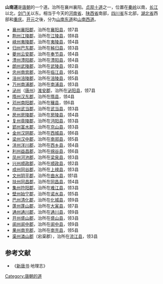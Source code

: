{{四川历史}}
'''山南道'''是[[唐朝|唐朝]]的一个道。治所在襄州襄阳。[[贞观十道|贞观十道]]之一，位置在[[秦岭|秦岭]]以南，[[长江|长江]]以北，[[剑门关|剑门关]]以东。相当于今天的[[河南省|河南省]]、[[陕西省|陕西省]]南部，[[四川省|四川省]]东北部，[[湖北省|湖北省]]西部和[[重庆|重庆]]。[[开元|开元]]之後，分为[[山南东道|山南东道]]和[[山南西道|山南西道]]。
*[[襄州|襄州]][[襄阳郡|襄阳郡]]，治所在[[襄阳县|襄阳县]]，领7县 
*[[荆州|荆州]][[江陵郡|江陵郡]]，治所在[[江陵县|江陵县]]，领8县 
*[[峡州|峡州]][[夷陵郡|夷陵郡]]，治所在[[夷陵县|夷陵县]]，领4县 
*[[归州|归州]][[巴东郡|巴东郡]]，治所在[[秭归县|秭归县]]，领3县 
*[[夔州|夔州]][[云安郡|云安郡]]，治所在[[奉节县|奉节县]]，领4县 
*[[澧州|澧州]][[澧阳郡|澧阳郡]]，治所在[[澧阳县|澧阳县]]，领4县 
*[[朗州|朗州]][[武陵郡|武陵郡]]，治所在[[武陵县_(隋朝)|武陵县]]，领2县 
*[[忠州|忠州]][[南宾郡|南宾郡]]，治所在[[临江县|临江县]]，领5县 
*[[涪州|涪州]][[涪陵郡|涪陵郡]]，治所在[[涪陵县|涪陵县]]，领5县 
*[[万州|万州]][[南浦郡|南浦郡]]，治所在[[南浦县|南浦县]]，领3县 
*[[泌州|泌州]]（[[唐州|唐州]]）[[淮安郡|淮安郡]]，治所在[[泌阳县|泌阳县]]，领7县 
*[[隋州|隋州]][[汉东郡|汉东郡]]，治所在[[隋县|隋县]]，领4县 
*[[邓州|邓州]][[南阳郡|南阳郡]]，治所在[[穰县|穰县]]，领6县 
*[[均州|均州]][[武当郡|武当郡]]，治所在[[武当县|武当县]]，领3县 
*[[房州|房州]][[房陵郡|房陵郡]]，治所在[[房陵县|房陵县]]，领4县 
*[[复州|复州]][[竟陵郡|竟陵郡]]，治所在[[沔阳县|沔阳县]]，领3县 
*[[郢州|郢州]][[富水郡|富水郡]]，治所在[[京山县|京山县]]，领3县 
*[[金州_(西魏)|金州]][[汉阴郡|汉阴郡]]，治所在[[西城县_(西汉)|西城县]]，领6县 
*[[梁州|梁州]][[汉中郡|汉中郡]]，治所在[[南郑县|南郑县]]，领5县 
*[[洋州|洋州]][[洋川郡|洋川郡]]，治所在[[西乡县|西乡县]]，领4县 
*[[利州|利州]][[益昌郡|益昌郡]]，治所在[[绵谷县|绵谷县]]，领6县 
*[[凤州|凤州]][[河池郡|河池郡]]，治所在[[梁泉县|梁泉县]]，领3县 
*[[兴州|兴州]][[顺政郡|顺政郡]]，治所在[[顺政县|顺政县]]，领2县 
*[[成州|成州]][[同谷郡|同谷郡]]，治所在[[上禄县|上禄县]]，领3县 
*[[文州|文州]][[阴平郡|阴平郡]]，治所在[[曲水县|曲水县]]，领1县 
*[[扶州|扶州]][[同昌郡|同昌郡]]，治所在[[同昌县|同昌县]]，领4县 
*[[集州|集州]][[符阳郡|符阳郡]]，治所在[[难江县|难江县]]，领3县 
*[[壁州|壁州]][[始宁郡|始宁郡]]，治所在[[诺水县|诺水县]]，领5县 
*[[巴州|巴州]][[清化郡|清化郡]]，治所在[[化城县|化城县]]，领9县 
*[[蓬州|蓬州]][[蓬山郡|蓬山郡]]，治所在[[大寅县|大寅县]]，领7县 
*[[通州|通州]][[通川郡|通川郡]]，治所在[[通川县|通川县]]，领9县 
*[[开州|开州]][[盛山郡|盛山郡]]，治所在[[盛山县|盛山县]]，领3县 
*[[阆州|阆州]][[阆中郡|阆中郡]]，治所在[[阆中县|阆中县]]，领9县 
*[[果州|果州]][[南充郡|南充郡]]，治所在[[南充县|南充县]]，领5县 
*[[渠州|渠州]][[潾山郡|潾山郡]]（宕渠郡），治所在[[流江县|流江县]]，领3县
{{贞观十道}}

==参考文献==
*《[[新唐书|新唐书]]·地理志》

[[Category:唐朝的道|Category:唐朝的道]]